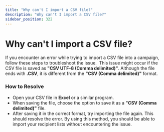 ```yaml
---
title: "Why can't I import a CSV file?"
description: "Why can't I import a CSV file?"
sidebar_position: 322
---
```


# Why can't I import a CSV file?

If you encounter an error while trying to import a CSV file into a campaign, follow these steps to troubleshoot the issue. 
This issue might occur if the CSV file is saved as **"CSV UTF-8 (Comma delimited)"**. Although the file ends with **.CSV**, it is different from the **"CSV (Comma delimited)"** format.
### How to Resolve
- Open your CSV file in **Excel** or a similar program.
- When saving the file, choose the option to save it as a **"CSV (Comma delimited)"** file.
- After saving it in the correct format, try importing the file again. This should resolve the error.
By using this method, you should be able to import your recipient lists without encountering the issue.